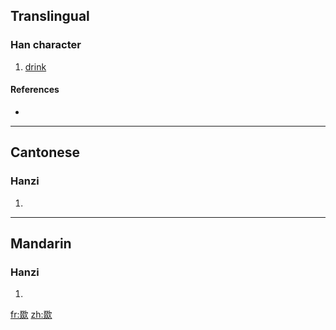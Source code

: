 ==Translingual==

===Han character===
{{Han char|rn=76|rad=欠|as=08|sn=12|four=1748<sub>2</sub>|canj=水水水水人 (EEEEO)}}

# [[drink]]

====References====
* {{Han ref|kx=0568.200|dkj=16103|dj=0957.060|hdz=32144.060|uh=6B3C|ud=27452|bh=D9DD|bd=55773}}

----

==Cantonese==

===Hanzi===
{{yue-hanzi|jyut=|y=syut3}}

# {{defn|Cantonese}}

----

==Mandarin==

===Hanzi===
{{cmn-hanzi|pin=[[chǐ]] ([[chi3]]), [[qìn]] ([[qin4]]), [[yín]] ([[yin2]])|wg=ch'ih<sup>3</sup>, ch'in<sup>4</sup>, yin<sup>2</sup>}}

# {{defn|Mandarin}}

[[fr:欼]]
[[zh:欼]]